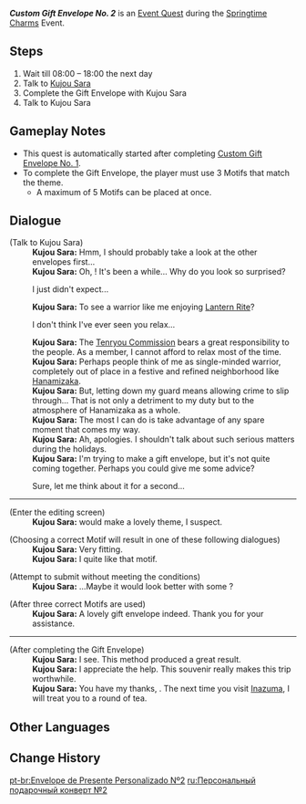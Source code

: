 {{Quest Infobox
|id            = 71534
|image         = Event Quest Custom Gift Envelope No. 2.png
|type          = World
|event_name    = Springtime Charms
|requirement   = 
|characters    = Kujou Sara; Traveler
|startLocation = [[Liyue Harbor]], [[Liyue]]
|region        = Liyue
|area          = Sea of Clouds
|subarea       = Liyue Harbor
|prev          = Custom Gift Envelope No. 1
|next          = Custom Gift Envelope No. 3
|voiced        = yes
}}
'''''Custom Gift Envelope No. 2''''' is an [[Event Quest]] during the [[Springtime Charms]] Event.

==Steps==
# Wait till 08:00 &ndash; 18:00 the next day
# Talk to [[Kujou Sara]]
# Complete the Gift Envelope with Kujou Sara
# Talk to Kujou Sara

==Gameplay Notes==
* This quest is automatically started after completing [[Custom Gift Envelope No. 1]].
* To complete the Gift Envelope, the player must use 3 Motifs that match the theme.
** A maximum of 5 Motifs can be placed at once.

==Dialogue==
{{Quest Description|Someone seems interested in creating a Gift Envelope...}}
{{Dialogue Start}}
;(Talk to Kujou Sara)
:'''Kujou Sara:''' Hmm, I should probably take a look at the other envelopes first...
:'''Kujou Sara:''' Oh, {{Traveler}}! It's been a while... Why do you look so surprised?
:{{DIcon}} I just didn't expect...
:'''Kujou Sara:''' To see a warrior like me enjoying [[Lantern Rite Festival|Lantern Rite]]?
:{{DIcon}} I don't think I've ever seen you relax...
:'''Kujou Sara:''' The [[Tenryou Commission]] bears a great responsibility to the people. As a member, I cannot afford to relax most of the time.
:'''Kujou Sara:''' Perhaps people think of me as single-minded warrior, completely out of place in a festive and refined neighborhood like [[Hanamizaka]].
:'''Kujou Sara:''' But, letting down my guard means allowing crime to slip through... That is not only a detriment to my duty but to the atmosphere of Hanamizaka as a whole.
:'''Kujou Sara:''' The most I can do is take advantage of any spare moment that comes my way.
:'''Kujou Sara:''' Ah, apologies. I shouldn't talk about such serious matters during the holidays.
:'''Kujou Sara:''' I'm trying to make a gift envelope, but it's not quite coming together. Perhaps you could give me some advice?
:{{DIcon|Greeting Card}} Sure, let me think about it for a second...
----
;(Enter the editing screen)
:'''Kujou Sara:''' {{Color|help|Flowers}} would make a lovely theme, I suspect.

;(Choosing a correct Motif will result in one of these following dialogues)
:'''Kujou Sara:''' Very fitting.
:'''Kujou Sara:''' I quite like that motif.

;(Attempt to submit without meeting the conditions)
:'''Kujou Sara:''' ...Maybe it would look better with some {{Color|help|flowers}}?

;(After three correct Motifs are used)
:'''Kujou Sara:''' A lovely gift envelope indeed. Thank you for your assistance.
----
;(After completing the Gift Envelope)
:'''Kujou Sara:''' I see. This method produced a great result.
:'''Kujou Sara:''' I appreciate the help. This souvenir really makes this trip worthwhile.
:'''Kujou Sara:''' You have my thanks, {{Traveler}}. The next time you visit [[Inazuma]], I will treat you to a round of tea.
{{Dialogue End}}

==Other Languages==
{{Other Languages
|en       = Custom Gift Envelope No. 2
|zhs      = 如意祝柬・之二
|zhs_rm   = 
|zht      = 如意祝柬・之二
|zht_rm   = 
|ja       = 祝灯状・其の二
|ja_rm    = Shukutoujou - Sono Ni{{Assumed}}
|ko       = 나만의 축하장・두 번째
|es       = Mensaje de felicitación (II)
|fr       = 2e enveloppe-cadeau personnalisée
|ru       = Персональный подарочный конверт №2
|th       = การ์ดอวยพร 2
|th_rm    = 
|vi       = Thiệp Chúc Như Ý II
|de       = Maßgeschneiderte Glückwunschkarte II
|id       = Kartu Ucapan No. 2
|pt       = Envelope de Presente Personalizado Nº 2
|tr       = 2 Numaralı Özel Hediye Zarfı
|it       = Biglietto d'auguri personalizzato n. 2
}}

==Change History==
{{Change History|5.3}}

[[pt-br:Envelope de Presente Personalizado Nº2]]
[[ru:Персональный подарочный конверт №2]]